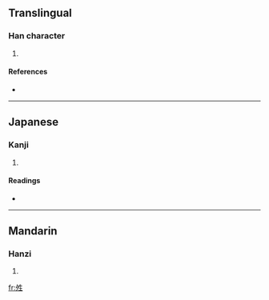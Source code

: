 ==Translingual==

===Han character===
{{Han char|rn=36|rad=夕|as=05|sn=8|four=|canj=弓戈竹手一 (NIHQM)}}

# {{defn|Han|sort=夕05}}

====References====
* {{Han ref|kx=0247.010|dkj=05765|dj=0491.020|hdz=20863.060|uh=591D|ud=22813}}

----

==Japanese==

===Kanji===
{{ja-kanji|grade=|rs=夕05}}

# {{defn|Japanese}}

====Readings====
* {{ja-readings|on=[[せい]] (sei), [[じょう]] (jō), [[そう]] (sō), [[しょう]] (shō)|kun=[[はれる]] (hareru)}}

----

==Mandarin==

===Hanzi===
{{cmn-hanzi|pin=[[qíng]] ([[qing2]])|wg=ch'ing<sup>2</sup>}}

# {{defn|Mandarin}}

[[fr:夝]]